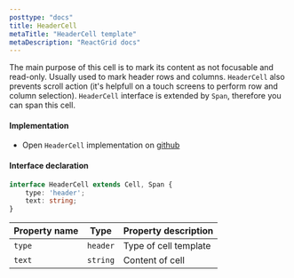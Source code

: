 ```yaml
---
posttype: "docs"
title: HeaderCell
metaTitle: "HeaderCell template"
metaDescription: "ReactGrid docs"
---
```


The main purpose of this cell is to mark its content as not focusable and read-only. Usually used to mark header rows 
and columns. `HeaderCell` also prevents scroll action (it's helpfull on a touch screens to perform row and column selection).
```HeaderCell``` interface is extended by ```Span```, therefore you can span this cell.

#### Implementation

 - Open `HeaderCell` implementation on <a href="https://github.com/silevis/reactgrid/blob/develop/src/lib/CellTemplates/HeaderCellTemplate.tsx" target="_blank"> github <i className="fas fa-external-link-alt fa-xs pl-1"></i></a>

#### Interface declaration 

```ts
interface HeaderCell extends Cell, Span {
    type: 'header';
    text: string;
}
```

| Property name     | Type              | Property description | 
| ------------      | -------------     | -------------------- |
| `type`            | `header`          | Type of cell template | 
| `text`            | `string`          | Content of cell | 
